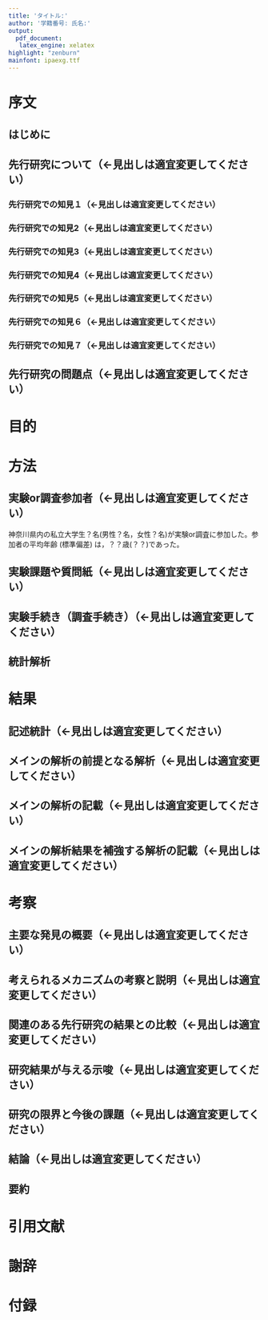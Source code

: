 ```yaml
---
title: 'タイトル:'
author: '学籍番号: 氏名:'
output:
  pdf_document:
   latex_engine: xelatex
highlight: "zenburn"
mainfont: ipaexg.ttf
---
```


<!-- 卒論全体を通して，パラグラフライティングを心がけてください。
つまり，１段落で述べる主張は１つだけにして
，段落を組み合わせることで論が展開するように書いてください。 
なお，<>で囲われた部分はコメントアウトされるので削除しなくても大丈夫です-->
# 序文
## はじめに
<!-- 研究分野や内容の重要性や有用性について述べてください。
どのくらい研究が行われているのか？この分野の研究がどのように役に立つのか？
どれほど重要か？どのくらい問題になっているのか？を書いてください。 -->
<!-- 一般に受け入れられた/確立された事実，重要性や最近の研究動向，
臨床疾患だと疫学的なデータや疾患による障害度など一般的な背景知識など，
多くの読者が知っている知識から始めて，段々と論点を絞ってください。 -->



## 先行研究について（←見出しは適宜変更してください）
<!-- 先行研究について概観して，どこまで分かっているのか述べてください。
必要に応じて，扱う構成概念の整理をしてください。
最初に，一般的な問題から当該研究への移行を促す一文をいれるとスムーズです
（研究分野での問題解決には今回扱う内容が重要であることを示して移行する） -->



<!--　先行研究レビューする順序は，以下の３つの順序があるので，適宜選択してください
①時系列：過去から並べていく
②さまざまなアプローチ/理論/モデル：アプローチ，理論，方法などでまとめる
③一般的な事象から個別の事象へと進める-->


### 先行研究での知見１（←見出しは適宜変更してください）

<!--　先行研究での知見について，見出しを以下に７つ用意していますが，
７つ以上でも以下でもかまいません。内容に合わせて，数は変えてください。  -->


### 先行研究での知見2（←見出しは適宜変更してください）


### 先行研究での知見3（←見出しは適宜変更してください）


### 先行研究での知見4（←見出しは適宜変更してください）


### 先行研究での知見5（←見出しは適宜変更してください）


### 先行研究での知見６（←見出しは適宜変更してください）


### 先行研究での知見７（←見出しは適宜変更してください）

## 先行研究の問題点（←見出しは適宜変更してください）

<!-- 研究における未解決の問題について記載してください。ここが大切です。
これまで概観してきた先攻研究では未解決な点について書いて，取り組もうとする問題を明確にしてください。
何が分かってないのかだけでなく，それが分かるとどう役に立つのかについても述べてください -->


# 目的
<!-- 本研究の目的について，仮説も含めて明確に述べてください -->

# 方法

## 実験or調査参加者（←見出しは適宜変更してください）

神奈川県内の私立大学生？名(男性？名，女性？名)が実験or調査に参加した。参加者の平均年齢 (標準偏差) は，？？歳(？？)であった。

<!--　もし，研究脱落者や調査において欠測値がある場合は，何名がデータから脱落し，
結果として何名を分析対象にしたか述べてください  -->


## 実験課題や質問紙（←見出しは適宜変更してください）
<!-- 実験課題や質問紙について詳細に記述してください。
特に，実験課題は図も含めてかなり詳細に説明をしてください。
質問紙も作成過程や項目数，得点範囲，信頼性と妥当性の検討結果などを含めて記載してください -->


## 実験手続き（調査手続き）（←見出しは適宜変更してください）
<!-- 実験について詳細に述べてください。
実験プロトコルを事前に作成している場合は，それを付録に添付してください。
調査についても，どのように調査を行ったのか詳細に記述してください。 -->

## 統計解析
<!-- 実施する予定の統計解析を記述してください。
使用したソフトのバージョンも記載してください。 -->


# 結果
## 記述統計（←見出しは適宜変更してください）
<!--　得られたデータの平均値，標準偏差，得点範囲などの基本的な記述統計量を記載してください。
また，ヒストグラムなどを使って，データの分布も示しましょう  -->


## メインの解析の前提となる解析（←見出しは適宜変更してください）
<!--　研究の目的においてメインの解析の前提となる解析結果について記述してください。
例えば，群間比較において，ベースラインで差がないかどうか調べるなどがこれにあたります。  -->


## メインの解析の記載（←見出しは適宜変更してください）
<!--　研究の目的においてメインとなる解析結果について記述してください  -->


## メインの解析結果を補強する解析の記載（←見出しは適宜変更してください）
<!--　メインの解析結果を補強するような解析，もしくは理解を深める上で必要な解析結果について記述してください。
なお，その解析が事前に計画したものでない場合は，かならず，データ取得後に追加した探索的な解析であると
わかるように記載してください。  -->


# 考察
## 主要な発見の概要（←見出しは適宜変更してください）
<!--　今回の研究で得られた主な結果をまとめてください。
結果で記載した順ではなくて，本研究での目的に従った優先順に従って記載してください。研究の目的や仮説を簡単に振り返った上で，その目的に対して，今回得られた結果を記述するとスムーズかと思います  -->


## 考えられるメカニズムの考察と説明（←見出しは適宜変更してください）
<!--　得られた結果についてのメカニズムについて考察してください。
なぜ，そのような結果になったのか？得られた結果からどのような事が考えられるのか？を考えて考察ください  -->


## 関連のある先行研究の結果との比較（←見出しは適宜変更してください）
<!--　序文で概観した先行研究と比較しつつ，これまでの研究を踏まえた上で，
自分の今回の研究がどこに位置づけられ，どういう知見を提供して，
研究領域にどのような貢献をしたのかを述べてください  -->


## 研究結果が与える示唆（←見出しは適宜変更してください）
<!--　今回の研究成果の利点と長所を明確に記述してください。
本研究でなされた発見されたことの価値を読む人が理解できるようにしてください。
特に，今回の研究によってどのような応用面の価値があるのか記載してください  -->

## 研究の限界と今後の課題（←見出しは適宜変更してください）
<!--　今回の研究の限界点について記述して，そこから将来の研究においてどこを扱うべきなのか，将来の研究の方向性について具体的に述べてください。  -->

## 結論（←見出しは適宜変更してください）
<!--　考察が長くなってくるので，考察を要約して，コンパクトに結論を述べてください。結論がデータから乖離したものにならないように注意してください-->


## 要約
<!--  要約は論文が完成したら，以下の４点を以下の順番にまとめて，要約を作成しましょう
1背景と目的
2方法
3結果
4考察・結論
-->





# 引用文献
<!-- 日本心理学会の形式に従って記載してください　https://psych.or.jp/manual/ -->


# 謝辞
<!-- 参加者や研究に際してお世話になった方にお礼を述べたい場合は記載ください -->


# 付録
<!-- 実験のプロトコル，使った実験材料，質問紙など全てを添付してください -->
